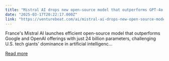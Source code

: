 ```yaml
---
title: "Mistral AI drops new open-source model that outperforms GPT-4o Mini with fraction of parameters"
date: "2025-03-17T20:22:17.000Z"
link: "https://venturebeat.com/ai/mistral-ai-drops-new-open-source-model-that-outperforms-gpt-4o-mini-with-fraction-of-parameters/"
---
```


France's Mistral AI launches efficient open-source model that outperforms Google and OpenAI offerings with just 24 billion parameters, challenging U.S. tech giants' dominance in artificial intelligenc...

[Read more](https://venturebeat.com/ai/mistral-ai-drops-new-open-source-model-that-outperforms-gpt-4o-mini-with-fraction-of-parameters/)
